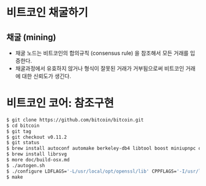 
<div className={styles["Welcome"]}>

# 비트코인 채굴하기

## 채굴 (mining)

- 채굴 노드는 비트코인의 합의규칙 (consensus rule) 을 참조해서 모든 거래를 입증한다.
- 채굴과정에서 유효하지 않거나 형식이 잘못된 거래가 거부됨으로써 비트코인 거래에 대한 신뢰도가 생긴다.

# 비트코인 코어: 참조구현

```bash
$ git clone https://github.com/bitcoin/bitcoin.git
$ cd bitcoin
$ git tag
$ git checkout v0.11.2
$ git status
$ brew install autoconf automake berkeley-db4 libtool boost miniupnpc openssl pkg-config protobuf qt5
$ brew install librsvg
$ more doc/build-osx.md
$ ./autogen.sh
$ ./configure LDFLAGS='-L/usr/local/opt/openssl/lib' CPPFLAGS='-I/usr/local/opt/openssl/include' PKG_CONFIG_PATH='/usr/local/opt/openssl/lib/pkgconfig' --with-gui=qt5
$ make
```

</div>
